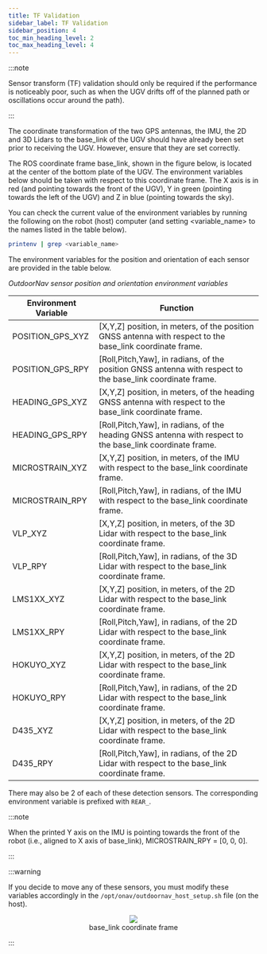 ```yaml
---
title: TF Validation
sidebar_label: TF Validation
sidebar_position: 4
toc_min_heading_level: 2
toc_max_heading_level: 4
---
```


:::note

Sensor transform (TF) validation should only be required if the performance
is noticeably poor, such as when the UGV drifts off of the planned path or
oscillations occur around the path).

:::

The coordinate transformation of the two GPS antennas, the IMU, the 2D
and 3D Lidars to the base_link of the UGV should have already been set
prior to receiving the UGV. However, ensure that they are set correctly.

The ROS coordinate frame base_link, shown in the figure below, is
located at the center of the bottom plate of the UGV. The environment
variables below should be taken with respect to this coordinate frame.
The X axis is in red (and pointing towards the front of the UGV), Y in
green (pointing towards the left of the UGV) and Z in blue (pointing
towards the sky).

You can check the current value of the environment variables by running
the following on the robot (host) computer (and setting <variable_name\>
to the names listed in the table below).

```bash
printenv | grep <variable_name>
```

The environment variables for the position and orientation of each
sensor are provided in the table below.

_OutdoorNav sensor position and orientation environment variables_

| Environment Variable | Function                                                                                                   |
| -------------------- | ---------------------------------------------------------------------------------------------------------- |
| POSITION_GPS_XYZ     | [X,Y,Z] position, in meters, of the position GNSS antenna with respect to the base_link coordinate frame.  |
| POSITION_GPS_RPY     | [Roll,Pitch,Yaw], in radians, of the position GNSS antenna with respect to the base_link coordinate frame. |
| HEADING_GPS_XYZ      | [X,Y,Z] position, in meters, of the heading GNSS antenna with respect to the base_link coordinate frame.   |
| HEADING_GPS_RPY      | [Roll,Pitch,Yaw], in radians, of the heading GNSS antenna with respect to the base_link coordinate frame.  |
| MICROSTRAIN_XYZ      | [X,Y,Z] position, in meters, of the IMU with respect to the base_link coordinate frame.                    |
| MICROSTRAIN_RPY      | [Roll,Pitch,Yaw], in radians, of the IMU with respect to the base_link coordinate frame.                   |
| VLP_XYZ              | [X,Y,Z] position, in meters, of the 3D Lidar with respect to the base_link coordinate frame.               |
| VLP_RPY              | [Roll,Pitch,Yaw], in radians, of the 3D Lidar with respect to the base_link coordinate frame.              |
| LMS1XX_XYZ           | [X,Y,Z] position, in meters, of the 2D Lidar with respect to the base_link coordinate frame.               |
| LMS1XX_RPY           | [Roll,Pitch,Yaw], in radians, of the 2D Lidar with respect to the base_link coordinate frame.              |
| HOKUYO_XYZ           | [X,Y,Z] position, in meters, of the 2D Lidar with respect to the base_link coordinate frame.               |
| HOKUYO_RPY           | [Roll,Pitch,Yaw], in radians, of the 2D Lidar with respect to the base_link coordinate frame.              |
| D435_XYZ             | [X,Y,Z] position, in meters, of the 2D Lidar with respect to the base_link coordinate frame.               |
| D435_RPY             | [Roll,Pitch,Yaw], in radians, of the 2D Lidar with respect to the base_link coordinate frame.              |

There may also be 2 of each of these detection sensors. The corresponding environment
variable is prefixed with `REAR_`.

:::note

When the printed Y axis on the IMU is pointing towards the front of the
robot (i.e., aligned to X axis of base_link), MICROSTRAIN_RPY = [0, 0, 0].

:::

:::warning

If you decide to move any of these sensors, you must modify these
variables accordingly in the `/opt/onav/outdoornav_host_setup.sh` file (on the host).

<center>
  <figure>
    <img src="/img/outdoornav_images/base_link.png" />
    <figcaption>base_link coordinate frame</figcaption>
  </figure>
</center>

:::
